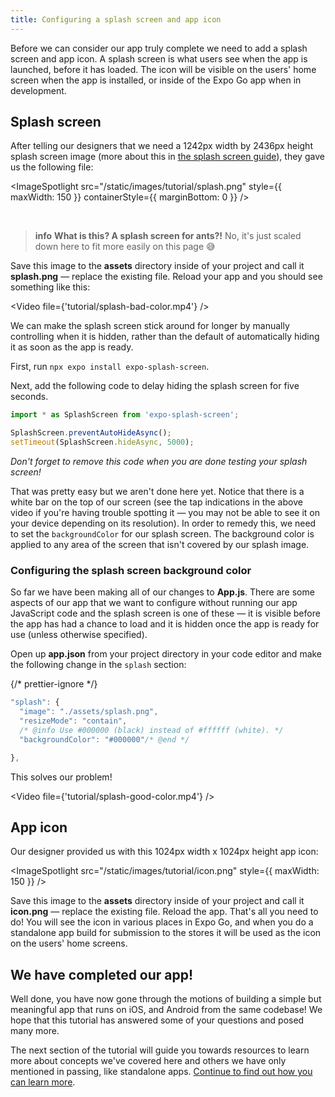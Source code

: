 ```yaml
---
title: Configuring a splash screen and app icon
---
```



Before we can consider our app truly complete we need to add a splash screen and app icon. A splash screen is what users see when the app is launched, before it has loaded. The icon will be visible on the users' home screen when the app is installed, or inside of the Expo Go app when in development.

## Splash screen

After telling our designers that we need a 1242px width by 2436px height splash screen image (more about this in [the splash screen guide](/guides/splash-screens)), they gave us the following file:

<ImageSpotlight
  src="/static/images/tutorial/splash.png"
  style={{ maxWidth: 150 }}
  containerStyle={{ marginBottom: 0 }}
/>

<br />

> **info** **What is this? A splash screen for ants?!** No, it's just scaled down here to fit more easily on this page 😅

Save this image to the **assets** directory inside of your project and call it **splash.png** &mdash; replace the existing file. Reload your app and you should see something like this:

<Video file={'tutorial/splash-bad-color.mp4'} />

<Collapsible summary="Is the app loading too quickly for you to get a good look at the splash screen?">

We can make the splash screen stick around for longer by manually controlling when it is hidden, rather than the default of automatically hiding it as soon as the app is ready.

First, run `npx expo install expo-splash-screen`.

Next, add the following code to delay hiding the splash screen for five seconds.

```js
import * as SplashScreen from 'expo-splash-screen';

SplashScreen.preventAutoHideAsync();
setTimeout(SplashScreen.hideAsync, 5000);
```

_Don't forget to remove this code when you are done testing your splash screen!_

</Collapsible>

That was pretty easy but we aren't done here yet. Notice that there is a white bar on the top of our screen (see the tap indications in the above video if you're having trouble spotting it &mdash; you may not be able to see it on your device depending on its resolution). In order to remedy this, we need to set the `backgroundColor` for our splash screen. The background color is applied to any area of the screen that isn't covered by our splash image.

### Configuring the splash screen background color

So far we have been making all of our changes to **App.js**. There are some aspects of our app that we want to configure without running our app JavaScript code and the splash screen is one of these &mdash; it is visible before the app has had a chance to load and it is hidden once the app is ready for use (unless otherwise specified).

Open up **app.json** from your project directory in your code editor and make the following change in the `splash` section:

{/* prettier-ignore */}
```js
"splash": {
  "image": "./assets/splash.png",
  "resizeMode": "contain",
  /* @info Use #000000 (black) instead of #ffffff (white). */
  "backgroundColor": "#000000"/* @end */

},
```

This solves our problem!

<Video file={'tutorial/splash-good-color.mp4'} />

## App icon

Our designer provided us with this 1024px width x 1024px height app icon:

<ImageSpotlight src="/static/images/tutorial/icon.png" style={{ maxWidth: 150 }} />

Save this image to the **assets** directory inside of your project and call it **icon.png** &mdash; replace the existing file. Reload the app. That's all you need to do! You will see the icon in various places in Expo Go, and when you do a standalone app build for submission to the stores it will be used as the icon on the users' home screens.

## We have completed our app!

Well done, you have now gone through the motions of building a simple but meaningful app that runs on iOS, and Android from the same codebase! We hope that this tutorial has answered some of your questions and posed many more.

The next section of the tutorial will guide you towards resources to learn more about concepts we've covered here and others we have only mentioned in passing, like standalone apps. [Continue to find out how you can learn more](/tutorial/follow-up).
